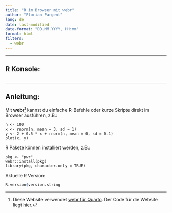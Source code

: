 ```yaml
---
title: "R im Browser mit webr"
author: "Florian Pargent"
lang: de
date: last-modified
date-format: "DD.MM.YYYY, HH:mm"
format: html
filters:
  - webr
---
```


---

## R Konsole:

```webr

```

---

## Anleitung:

Mit **webr**[^1] kannst du einfache R-Befehle oder kurze Skripte direkt im Browser ausführen, z.B.:

```webr
n <- 100
x <- rnorm(n, mean = 3, sd = 1)
y <- 2 + 0.5 * x + rnorm(n, mean = 0, sd = 0.1)
plot(x, y)
```

R Pakete können installiert werden, z.B.:
```webr
pkg <- "pwr"
webr::install(pkg)
library(pkg, character.only = TRUE)
```


Aktuelle R Version:
```r
R.version$version.string
```

[^1]: Diese Website verwendet [webr für Quarto](https://github.com/coatless/quarto-webr). Der Code für die Website liegt [hier](https://github.com/FlorianPargent/temp).
